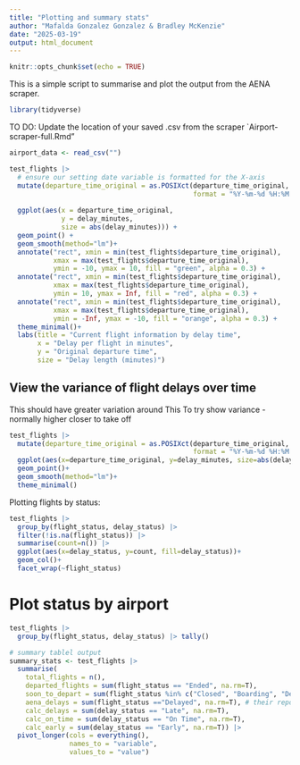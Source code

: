```yaml
---
title: "Plotting and summary stats"
author: "Mafalda Gonzalez Gonzalez & Bradley McKenzie"
date: "2025-03-19"
output: html_document
---
```


```r
knitr::opts_chunk$set(echo = TRUE)
```

This is a simple script to summarise and plot the output from the AENA scraper. 

```r
library(tidyverse)
```
TO DO: 
Update the location of your saved .csv from the scraper `Airport-scraper-full.Rmd"

```r
airport_data <- read_csv("")
```

```r

test_flights |>
  # ensure our setting date variable is formatted for the X-axis 
  mutate(departure_time_original = as.POSIXct(departure_time_original, 
                                              format = "%Y-%m-%d %H:%M:%S")) |>
  
  ggplot(aes(x = departure_time_original, 
             y = delay_minutes, 
             size = abs(delay_minutes))) + 
  geom_point() +
  geom_smooth(method="lm")+
  annotate("rect", xmin = min(test_flights$departure_time_original), 
           xmax = max(test_flights$departure_time_original), 
           ymin = -10, ymax = 10, fill = "green", alpha = 0.3) +
  annotate("rect", xmin = min(test_flights$departure_time_original), 
           xmax = max(test_flights$departure_time_original), 
           ymin = 10, ymax = Inf, fill = "red", alpha = 0.3) +
  annotate("rect", xmin = min(test_flights$departure_time_original), 
           xmax = max(test_flights$departure_time_original), 
           ymin = -Inf, ymax = -10, fill = "orange", alpha = 0.3) +
  theme_minimal()+
  labs(title = "Current flight information by delay time", 
       x = "Delay per flight in minutes", 
       y = "Original departure time",
       size = "Delay length (minutes)")


```

## View the variance of flight delays over time 

This should have greater variation around This To try show variance - normally higher closer to take off
```r

test_flights |> 
  mutate(departure_time_original = as.POSIXct(departure_time_original, 
                                              format = "%Y-%m-%d %H:%M:%S")) |> 
  ggplot(aes(x=departure_time_original, y=delay_minutes, size=abs(delay_minutes)))+
  geom_point()+
  geom_smooth(method="lm")+
  theme_minimal()

```


Plotting flights by status:

```r
test_flights |> 
  group_by(flight_status, delay_status) |> 
  filter(!is.na(flight_status)) |> 
  summarise(count=n()) |> 
  ggplot(aes(x=delay_status, y=count, fill=delay_status))+
  geom_col()+
  facet_wrap(~flight_status)
```

# Plot status by airport
```r
test_flights |> 
  group_by(flight_status, delay_status) |> tally()
```



```r
# summary tablel output
summary_stats <- test_flights |> 
  summarise(
    total_flights = n(),
    departed_flights = sum(flight_status == "Ended", na.rm=T),
    soon_to_depart = sum(flight_status %in% c("Closed", "Boarding", "Delayed"), na.rm=T),
    aena_delays = sum(flight_status =="Delayed", na.rm=T), # their reported delays
    calc_delays = sum(delay_status == "Late", na.rm=T),
    calc_on_time = sum(delay_status == "On Time", na.rm=T),
    calc_early = sum(delay_status == "Early", na.rm=T)) |> 
  pivot_longer(cols = everything(),
               names_to = "variable",
               values_to = "value")

```

